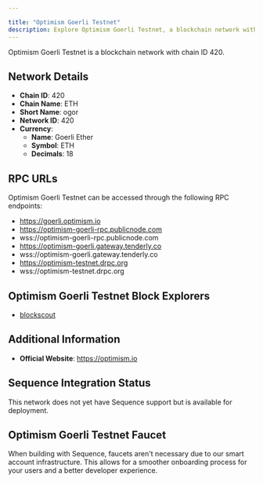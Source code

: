 ```yaml
---

title: "Optimism Goerli Testnet"
description: Explore Optimism Goerli Testnet, a blockchain network with chain ID 420. Learn about its native currency, Goerli Ether, and how to interact with the network.
---
```




Optimism Goerli Testnet is a blockchain network with chain ID 420.

## Network Details

- **Chain ID**: 420
- **Chain Name**: ETH
- **Short Name**: ogor
- **Network ID**: 420
- **Currency**: 
  - **Name**: Goerli Ether
  - **Symbol**: ETH
  - **Decimals**: 18

## RPC URLs

Optimism Goerli Testnet can be accessed through the following RPC endpoints:

- https://goerli.optimism.io
- https://optimism-goerli-rpc.publicnode.com
- wss://optimism-goerli-rpc.publicnode.com
- https://optimism-goerli.gateway.tenderly.co
- wss://optimism-goerli.gateway.tenderly.co
- https://optimism-testnet.drpc.org
- wss://optimism-testnet.drpc.org

## Optimism Goerli Testnet Block Explorers

- [blockscout](https://optimism-goerli.blockscout.com)

## Additional Information

- **Official Website**: https://optimism.io

## Sequence Integration Status

This network does not yet have Sequence support but is available for deployment.

## Optimism Goerli Testnet Faucet

When building with Sequence, faucets aren't necessary due to our smart account infrastructure. This allows for a smoother onboarding process for your users and a better developer experience.
